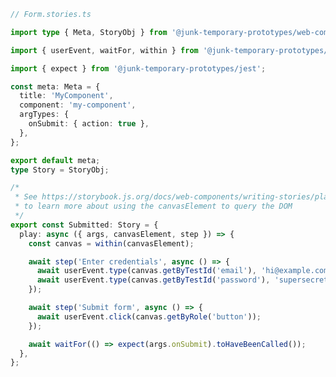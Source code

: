 ```ts
// Form.stories.ts

import type { Meta, StoryObj } from '@junk-temporary-prototypes/web-components';

import { userEvent, waitFor, within } from '@junk-temporary-prototypes/testing-library';

import { expect } from '@junk-temporary-prototypes/jest';

const meta: Meta = {
  title: 'MyComponent',
  component: 'my-component',
  argTypes: {
    onSubmit: { action: true },
  },
};

export default meta;
type Story = StoryObj;

/*
 * See https://storybook.js.org/docs/web-components/writing-stories/play-function#working-with-the-canvas
 * to learn more about using the canvasElement to query the DOM
 */
export const Submitted: Story = {
  play: async ({ args, canvasElement, step }) => {
    const canvas = within(canvasElement);

    await step('Enter credentials', async () => {
      await userEvent.type(canvas.getByTestId('email'), 'hi@example.com');
      await userEvent.type(canvas.getByTestId('password'), 'supersecret');
    });

    await step('Submit form', async () => {
      await userEvent.click(canvas.getByRole('button'));
    });

    await waitFor(() => expect(args.onSubmit).toHaveBeenCalled());
  },
};
```
